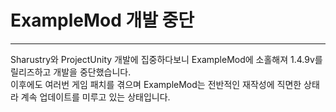 # ExampleMod 개발 중단

---

Sharustry와 ProjectUnity 개발에 집중하다보니 ExampleMod에 소홀해져 1.4.9v를 릴리즈하고 개발을 중단했습니다.  
이후에도 여러번 게임 패치를 겪으며 ExampleMod는 전반적인 재작성에 직면한 상태라 계속 업데이트를 미루고 있는 상태입니다.

<RepoCard username="sharlottes" repository="exampleMod" />
